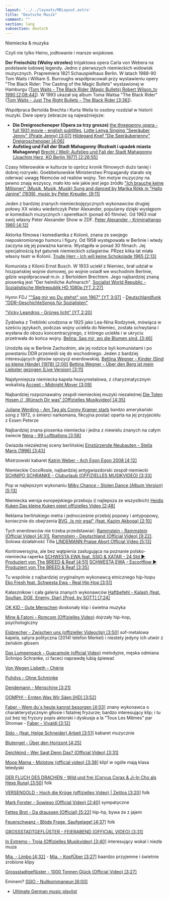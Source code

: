 ```yaml
---
layout: '../../layouts/MDLayout.astro'
title: "Deutsche Musik"
comment: ""
section: lang
subsection: deutsch
---
```


Niemiecka & muzyka

Czyli nie tylko Heino, jodłowanie i marsze wojskowe.

**Der Freischütz (Wolny strzelec)** trójaktowa opera Carla von Webera na podstawie ludowej legendy. Jedno z pierwszych niemieckich widowisk muzycznych. Prapremiera 1821 Schauspielhaus Berlin. W latach 1988-90 Tom Waits i William S. Burroughs współpracowali przy wystawieniu opery "The Black Rider: The Casting of the Magic Bullets" wystawionej w Hamburgu ([Tom Waits - The Black Rider (Magic Bullets) Robert Wilson\_tv 1990 [2:08;44]](https://www.youtube.com/watch?v=lbQkzAbCjio)). W 1993 ukazał się album Toma Waitsa "The Black Rider" ([Tom Waits - Just The Right Bullets - The Black Rider [3:36]](https://www.youtube.com/watch?v=1OridEogeAA)).

Współpraca Bertolda Brechta i Kurta Weila to osobny rozdział w historii muzyki. Dwie opery żebracze są najważniejsze:

- **Die Dreigroschenoper (Opera za trzy grosze)** [the threepenny opera - full 1931 movie - english subtitles](https://www.youtube.com/watch?v=eUgkrlL8GkE), [Lotte Lenya Singing "Seeräuber Jenny" (Pirate Jenny) [3:07]](https://www.youtube.com/watch?v=Ec0clERjQ5A) [Hildegard Knef "Die Seeräuberjenny" Dreigroschenoper [4:06]](https://www.youtube.com/watch?v=ppiVzmPX_BI)
- **Aufstieg und Fall der Stadt Mahagonny (Rozkwit i upadek miasta Mahagonny)** [Brecht / Weill: Aufstieg und Fall der Stadt Mahagonny (Joachim Herz, KO Berlin 1977) [2:26:55]](https://www.youtube.com/watch?v=2y0SmvSBzPc)

Czasy hitlerowskie w kulturze to oprócz kronik filmowych dużo taniej i dobrej rozrywki. Goebbelsowskie Ministerstwo Propagandy starało się oderwać uwagę Niemców od realiów wojny. Ten motyw muzyczny na pewno znają wszyscy, mało kto wie jakie jest jego źródło ["Ich brauche keine Millionen" (Musik, Musik, Musik) Sung and danced by Marika Rökk in "Hallo Janine" (1939), music by Peter Kreuder. [9:11]](https://www.youtube.com/watch?v=G54J4Imb2ss)

Jeden z bardziej znanych niemieckojęzycznych wykonawców drugiej połowy XX wieku wiedeńczyk Peter Alexander, popularny dzięki występom w komediach muzycznych i operetkach (ponad 40 filmów). Od 1963 miał swój własny Peter Alexander Show w ZDF. [Peter Alexander - Kriminaltango 1960 [4:12]](https://www.youtube.com/watch?v=-zs4H4TqNaQ)

Aktorka filmowa i komediantka z Kolonii, znana ze swojego nieposkromionego humoru i figury. Od 1958 występowała w Berlinie i wtedy zaczyna się jej poważna kariera. Wystąpiła w ponad 30 filmach. Jej specjalnością był gatunek niemieckich szlagierów. PRzez kilka lat miała własny teatr w Kolonii. [Trude Herr - Ich will keine Schokolade 1965 [2:13]](https://www.youtube.com/watch?v=j_8g-eNkaq4)

Komunista z Kilonii Ernst Busch. W 1933 uciekł z Niemiec, brał udział w hiszpańskiej wojnie domowej, po wojnie osiadł we wschodnim Berlinie, gdzie współpracował m.in. z Bertoldem Brechtem. Jego najbardziej znaną piosenką jest "Der heimliche Aufmarsch". [Socialist World Republic - Sozialistische Weltrepublik HD 1080p [YT 2:27]](https://www.youtube.com/watch?v=yqr1BnpY628)

Hymn FDJ [""Sag mir wo Du stehst" von 1967" [YT 3:07]](https://www.youtube.com/watch?v=PgPleY1vidw) - [Deutschlandfunk "DDR-GeschichteSongs für Sozialisten"](https://www.deutschlandfunk.de/ddr-geschichte-songs-fuer-sozialisten-100.html)

["Vicky Leandros - Grünes licht" [YT 2:20]](https://www.youtube.com/watch?v=y7wnCQo7TCk)

Żydówka z Treblinki urodzona w 1925 jako Lea-Nina Rodzynek, mówiąca w sześciu językach, podczas wojny uciekła do Niemiec, została schwytana i wysłana do obozu koncentracyjnego, z którego uciekła i w ukryciu przetrwała do końca wojny. [Belina: Sag mir, wo die Blumen sind. [3:46]](https://www.youtube.com/watch?v=lvj82x2tlHQ)

Urodziła się w Berlinie Zachodnim, ale jej rodzice byli komunistami i po powstaniu DDR przenieśli się do wschodniego. Jeden z bardziej interesujących głósów opozycji enerdowskiej. [Bettina Wegner - Kinder (Sind so kleine Hände) (1978) [2:00]](https://www.youtube.com/watch?v=fcdkwdfz0GA) [Bettina Wegner - Über den Berg ist mein Liebster gezogen (Live Version) [3:11]](https://www.youtube.com/watch?v=aenGnAe5H8o)

Najsłynniejsza niemiecka kapela heavymetalowa, z charyzmatycznym wokalistą [Accept - Midnight Mover [3:09]](https://www.youtube.com/watch?v=VXZQA1Wcxo0)

Najbardziej rozpoznawalny zespół niemieckiej muzyki niezależnej [Die Toten Hosen // „Wünsch Dir was“ [Offizielles Musikvideo] [4:35]](https://www.youtube.com/watch?v=vKnsfwFj-PE)

[Juliane Werding - Am Tag als Conny Kramer starb](https://www.youtube.com/watch?v=R-Sw7UKbtE4) bardzo amerykański song z 1972, o śmierci narkomana, fikcyjna postać oparta na jej przyjacielu z Essen Peterze

Najbardziej znana piosenka niemiecka i jedna z niewielu znanych na całym świecie [Nena ‎- 99 Luftballons [3:56]](https://www.youtube.com/watch?v=La4Dcd1aUcE)

Gwiazda niezależnej sceny berlińskiej [Einstürzende Neubauten - Stella Maris (1996) [3:43]](https://www.youtube.com/watch?v=dYmRnl_J9GI)

Mistrzowski kabaret [Katrin Weber - Ach Egon Egon 2008 [4:12]](https://www.youtube.com/watch?v=NPNEisDQ-tk)

Niemieckie CocoRosie, najbardziej antygwiazdorski zespół niemiecki [SCHNIPO SCHRANKE - Cluburlaub (OFFIZIELLES MUSIKVIDEO) [3:33]](https://www.youtube.com/watch?v=VDNmw31UrzY)

Pop w najlepszym wykonaniu [Milky Chance - Stolen Dance (Album Version) [5:13]](https://www.youtube.com/watch?v=iX-QaNzd-0Y)

Niemiecka wersja europejskiego przeboju (i najlepsza ze wszystkich) [Heidis Kuken Das kleine Kuken piept offizielles Video [2:48]](https://www.youtube.com/watch?v=qrCTGon24lg)

Reklama berlińskiego metra i jednocześnie przebój popowy i antypopowy, koniecznie do obejrzenia [BVG „Is mir egal" (feat. Kazim Akboga) [2:10]](https://www.youtube.com/watch?v=YEYim54pJ00)

Tych enerdowców nie trzeba przedstawiać: [Rammstein - Rammstein (Official Video) [4:31]](https://www.youtube.com/watch?v=_sM2sKk4DPM), [Rammstein - Deutschland (Official Video) [9:22]](https://www.youtube.com/watch?v=NeQM1c-XCDc). Solowa działalność Tilla [LINDEMANN Praise Abort Official Video [5:13]](https://www.youtube.com/watch?v=u5VvOUYkaR8)

Kontrowersyjna, ale bez wątpienia zasługująca na poznanie polsko-niemiecka raperka [SCHWESTA EWA feat. SSIO & XATAR - 24 Std ► Produziert von The BREED & Reaf [4:51]](https://www.youtube.com/watch?v=fcF9L6gj4To) [SCHWESTA EWA - Escortflow ► Produziert von The BREED & Reaf [3:35]](https://www.youtube.com/watch?v=sWob6QZEIZg)

Tu wspólnie z najbardziej oryginalnym wykonawcą etnicznego hip-hopu [Eko Fresh feat. Schwesta Ewa - Real Hip Hop [3:51]](https://www.youtube.com/watch?v=Z7VxI5CszrE)

Kałasznikow i cała galeria znanych wykonawców [Haftbefehl - Kalash (feat. Soufian, DOE, Enemy, Diar) [Prod. by SOTT] [7:24]](https://www.youtube.com/watch?v=SsU6PL_OVjU)

[OK KID - Gute Menschen](https://www.youtube.com/watch?v=WnP4w8eTAxU) doskonały klip i świetna muzyka

[Mine & Fatoni - Romcom (Offizielles Video)](https://www.youtube.com/watch?v=PL9KAaF1Yw8) dojrzały hip-hop, psychologiczny

[Eisbrecher - Zwischen uns (offizieller Videoclip) [3:50]](https://www.youtube.com/watch?v=kOW4FAF8IDY) sof-metalowa kapela, satyra polityczna (2014! telefon Merkel) i niestety jedyny ich utwór z żeńskim głosem

[Das Lumpenpack - Guacamole (official Video)](https://www.youtube.com/watch?v=xpSKhSE37Ic) melodyjne, męska odmiana Schnipo Schranke, ci faceci naprawdę lubią śpiewać

[Von Wegen Lisbeth - Chérie](https://www.youtube.com/watch?v=m8EAAki5nA4)

[Puhdys - Ohne Schminke](https://www.youtube.com/watch?v=xREIGhKZr4A)

[Dendemann - Menschine [3:21]](https://www.youtube.com/watch?v=lYNf6oq92ic)

[OOMPH! - Ernten Was Wir Säen [HD] [3:52]](https://www.youtube.com/watch?v=c6-L_3GMBxs)

[Faber - Wem du´s heute kannst besorgen [4:03]](https://www.youtube.com/watch?v=MpsGI98vIH8) znany wykonawca o charakterystycznym głlosie i fatalnej fryzurze; bardzo interesujący klip; i tu już bez tej fryzury popis aktorski i dyskusja a la "Tous Les Mêmes" par Stromae - [Faber - Vivaldi [3:12]](https://www.youtube.com/watch?v=kn9ONbFbX9I)

[Sido - (feat. Helge Schneider) Arbeit [3:51]](https://www.youtube.com/watch?v=3MJf94_BJmM) kabaret muzycznie

[Blutengel - Über den Horizont [4:25]](https://www.youtube.com/watch?v=KquTFWUyboA)

[Deichkind - Wer Sagt Denn Das? (Official Video) [3:31]](https://www.youtube.com/watch?v=w7KA2LSvsfM)

[Moop Mama - Molotow (official video) [3:38]](https://www.youtube.com/watch?v=dZrD01SC850) klip! w ogóle mają klasa teledyski

[DER FLUCH DES DRACHEN - Wild und frei (Corvus Corax & Ji-In Cho als Hexe Runa) [3:50]](https://www.youtube.com/watch?v=PJbNnVzhii8) folk

[VERSENGOLD - Hoch die Krüge (offizielles Video) | Zeitlos [3:20]](https://www.youtube.com/watch?v=VGko10RIGtY) folk

[Mark Forster - Sowieso (Official Video) [2:40]](https://www.youtube.com/watch?v=jP4-XrbGt3M) sympatyczne

[Fettes Brot - Da draussen (Official) [5:22]](https://www.youtube.com/watch?v=LmSNJJa-Q98) hip-hp, bywa że z jajem

[Feuerschwanz - Blöde Frage, Saufgelage! [4:37]](https://www.youtube.com/watch?v=Vp7Q26XIjLQ) folk

[GROSSSTADTGEFLÜSTER - FEIERABEND (OFFICIAL VIDEO) [3:31]](https://www.youtube.com/watch?v=ysgS4P4uHdo)

[In Extremo - Troja (Offizielles Musikvideo) [3:40]](https://www.youtube.com/watch?v=kcHIwJi0CwM) interesujący wokal i niezła muza

[Mia. - Limbo [4:32]](https://www.youtube.com/watch?v=ZmexZJiQ99g) - [Mia. - KopfÜber [3:27]](https://www.youtube.com/watch?v=bBqrlBFsf0s) baardzo przyjemne i świetnie zrobione klipy

[Grossstadtgeflüster - 1000 Tonnen Glück (Official Video) [3:27]](https://www.youtube.com/watch?v=Fyq_y2gTHiA)

Eminem? [SSIO - Nullkommaneun [6:00]](https://www.youtube.com/watch?v=oYYjwolVepQ)

- [Ultimate German music playlist](https://www.reddit.com/r/German/comments/kf0xcy/ultimate_german_music_playlist/)